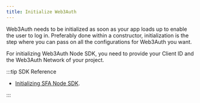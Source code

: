 ```yaml
---
title: Initialize Web3Auth
---
```


Web3Auth needs to be initialized as soon as your app loads up to enable the user to log in. Preferably done within a constructor, initialization is
the step where you can pass on all the configurations for Web3Auth you want.

For initializing Web3Auth Node SDK, you need to provide your Client ID and the Web3Auth Network of your project.

:::tip SDK Reference

- [Initializing SFA Node SDK](/sdk/core-kit/sfa-node/initialize).

:::
